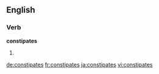 ==English==

===Verb===
'''constipates'''

# {{third-person singular of|constipate}}

[[de:constipates]]
[[fr:constipates]]
[[ja:constipates]]
[[vi:constipates]]